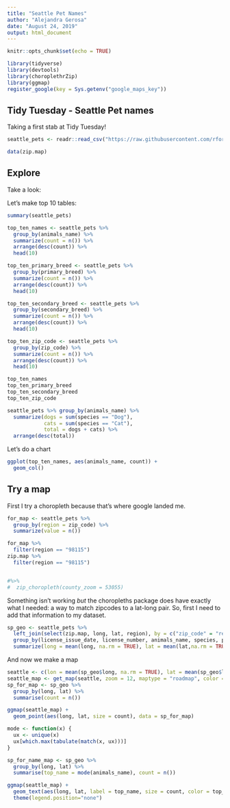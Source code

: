 ```yaml
---
title: "Seattle Pet Names"
author: "Alejandra Gerosa"
date: "August 24, 2019"
output: html_document
---
```


```r
knitr::opts_chunk$set(echo = TRUE)

library(tidyverse)
library(devtools)
library(choroplethrZip)
library(ggmap)
register_google(key = Sys.getenv("google_maps_key"))
```

## Tidy Tuesday - Seattle Pet names

Taking a first stab at Tidy Tuesday!

```r
seattle_pets <- readr::read_csv("https://raw.githubusercontent.com/rfordatascience/tidytuesday/master/data/2019/2019-03-26/seattle_pets.csv")

data(zip.map)

```

## Explore
Take a look:

Let's make top 10 tables:

```r
summary(seattle_pets)

top_ten_names <- seattle_pets %>%
  group_by(animals_name) %>%
  summarize(count = n()) %>%
  arrange(desc(count)) %>%
  head(10)

top_ten_primary_breed <- seattle_pets %>%
  group_by(primary_breed) %>%
  summarize(count = n()) %>%
  arrange(desc(count)) %>%
  head(10)

top_ten_secondary_breed <- seattle_pets %>%
  group_by(secondary_breed) %>%
  summarize(count = n()) %>%
  arrange(desc(count)) %>%
  head(10)

top_ten_zip_code <- seattle_pets %>%
  group_by(zip_code) %>%
  summarize(count = n()) %>%
  arrange(desc(count)) %>%
  head(10)

top_ten_names
top_ten_primary_breed
top_ten_secondary_breed
top_ten_zip_code

seattle_pets %>% group_by(animals_name) %>%
  summarize(dogs = sum(species == "Dog"),
            cats = sum(species == "Cat"),
            total = dogs + cats) %>%
  arrange(desc(total))

```

Let's do a chart

```r

ggplot(top_ten_names, aes(animals_name, count)) +
  geom_col()


```

## Try a map

First I try a choropleth because that's where google landed me. 

```r
for_map <- seattle_pets %>%
  group_by(region = zip_code) %>%
  summarize(value = n())

for_map %>% 
  filter(region == "98115") 
zip.map %>%
  filter(region == "98115")


#%>% 
#  zip_choropleth(county_zoom = 53055)


```

Something isn't working *but* the choropleths package does have exactly what I needed: a way to match zipcodes to a lat-long pair. So, first I need to add that information to my dataset.

```r
sp_geo <- seattle_pets %>% 
  left_join(select(zip.map, long, lat, region), by = c("zip_code" = "region")) %>%
  group_by(license_issue_date, license_number, animals_name, species, primary_breed, secondary_breed, zip_code) %>% 
  summarize(long = mean(long, na.rm = TRUE), lat = mean(lat,na.rm = TRUE))

```
And now we make a map

```r
seattle <- c(lon = mean(sp_geo$long, na.rm = TRUE), lat = mean(sp_geo$lat, na.rm = TRUE))
seattle_map <- get_map(seattle, zoom = 12, maptype = "roadmap", color = "bw")
sp_for_map <- sp_geo %>%
  group_by(long, lat) %>% 
  summarise(count = n())

ggmap(seattle_map) +
  geom_point(aes(long, lat, size = count), data = sp_for_map)

mode <- function(x) {
  ux <- unique(x)
  ux[which.max(tabulate(match(x, ux)))]
}

sp_for_name_map <- sp_geo %>%
  group_by(long, lat) %>% 
  summarise(top_name = mode(animals_name), count = n()) 

ggmap(seattle_map) +
  geom_text(aes(long, lat, label = top_name, size = count, color = top_name), data = sp_for_name_map) +
  theme(legend.position="none")

```